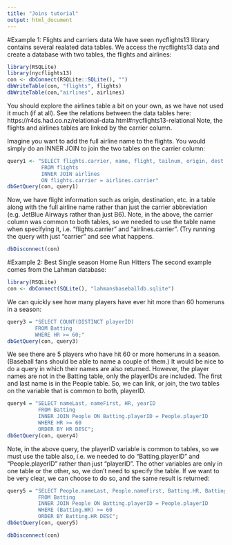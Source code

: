 ---
title: "Joins tutorial"
output: html_document
---
#Example 1: Flights and carriers data
We have seen nycflights13 library contains several realated data tables. We access the nycflights13 data and create a database with two tables, the flights and airlines:
```{r}
library(RSQLite)
library(nycflights13)
con <- dbConnect(RSQLite::SQLite(), "")
dbWriteTable(con, "flights", flights)
dbWriteTable(con,"airlines", airlines)
```
You should explore the airlines table a bit on your own, as we have not used it much (if at all). See the relations between the data tables here: https://r4ds.had.co.nz/relational-data.html#nycflights13-relational
Note, the flights and airlines tables are linked by the carrier column. 

Imagine you want to add the full airline name to the flights. You would simply do an INNER JOIN to join the two tables on the carrier column:
```{r}
query1 <- "SELECT flights.carrier, name, flight, tailnum, origin, dest 
           FROM flights
           INNER JOIN airlines
           ON flights.carrier = airlines.carrier"
dbGetQuery(con, query1)
```
Now, we have flight information such as origin, destination, etc. in a table along with the full airline name rather than just the carrier abbreviation (e.g. JetBlue Airways rather than just B6).
Note, in the above, the carrier column was common to both tables, so we needed to use the table name when specifying it, i.e. "flights.carrier" and "airlines.carrier". (Try running the query with just "carrier" and see what happens.

```{r}
dbDisconnect(con) 
```

#Example 2: Best Single season Home Run Hitters
The second example comes from the Lahman database:
```{r}
library(RSQLite)
con <- dbConnect(SQLite(), "lahmansbaseballdb.sqlite")
```

We can quickly see how many players have ever hit more than 60 homeruns in a season:
```{r}
query3 = "SELECT COUNT(DISTINCT playerID)
         FROM Batting
         WHERE HR >= 60;"
dbGetQuery(con, query3)
```
We see there are 5 players who have hit 60 or more homeruns in a season. (Baseball fans should be able to name a couple of them.) It would be nice to do a query in which their names are also returned. However, the player names are not in the Batting table, only the playerIDs are included. The first and last name is in the People table. So, we can link, or join, the two tables on the variable that is common to both, playerID.

```{r}
query4 = "SELECT nameLast, nameFirst, HR, yearID
          FROM Batting 
          INNER JOIN People ON Batting.playerID = People.playerID
          WHERE HR >= 60
          ORDER BY HR DESC";
dbGetQuery(con, query4)
```
Note, in the above query, the playerID variable is common to tables, so we must use the table also, i.e. we needed to do "Batting.playerID" and "People.playerID" rather than just "playerID". The other variables are only in one table or the other, so, we don't need to specify the table. If we want to be very clear, we can choose to do so, and the same result is returned:
```{r}
query5 = "SELECT People.nameLast, People.nameFirst, Batting.HR, Batting.yearID
          FROM Batting 
          INNER JOIN People ON Batting.playerID = People.playerID
          WHERE (Batting.HR) >= 60
          ORDER BY Batting.HR DESC";
dbGetQuery(con, query5)
```

```{r}
dbDisconnect(con) 
```

